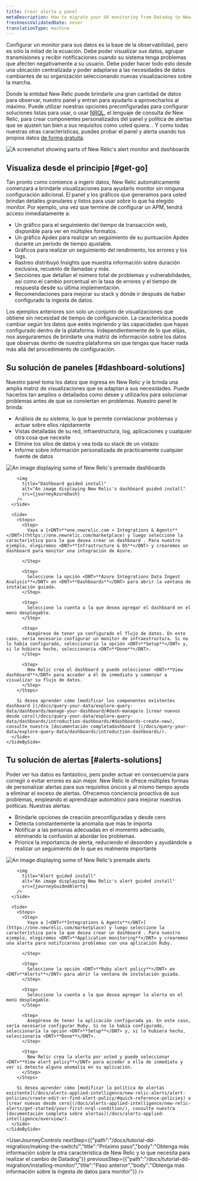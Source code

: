 ```yaml
---
title: Crear alerta y panel
metaDescription: How to migrate your UX monitoring from Datadog to New Relic.
freshnessValidatedDate: never
translationType: machine
---
```









Configurar un monitor para sus datos es la base de la observabilidad, pero es sólo la mitad de la ecuación. Debe poder visualizar sus datos, agrupar transmisiones y recibir notificaciones cuando su sistema tenga problemas que afecten negativamente a su usuario. Debe poder hacer todo esto desde una ubicación centralizada y poder adaptarse a las necesidades de datos cambiantes de su organización seleccionando nuevas visualizaciones sobre la marcha.

Donde la entidad New Relic puede brindarle una gran cantidad de datos para observar, nuestro panel y <InlinePopover type="alerts"/>entran para ayudarlo a aprovecharlos al máximo. Puede utilizar nuestras opciones preconfiguradas para configurar soluciones listas para usar, o usar [NRQL](/docs/query-your-data/nrql-new-relic-query-language/get-started/introduction-nrql-new-relics-query-language/), el lenguaje de consulta de New Relic, para crear componentes personalizados del panel y política de alertas que se ajusten tan bien a sus requisitos como usted quiera. . Y como todas nuestras otras características, puedes probar el panel y alerta usando tus propios datos [de forma gratuita](https://newrelic.com/signup).

<img
  title="Alerts-and-dash"
  alt="A screenshot showing parts of New Relic's alert monitor and dashboards"
  src={journeyAlertsAndDash}
/>

## Visualiza desde el principio [#get-go]

Tan pronto como comience a ingerir datos, New Relic automáticamente comenzará a brindarle visualizaciones para ayudarlo monitor sin ninguna configuración adicional. El panel y los gráficos que generamos para usted brindan detalles granulares y listos para usar sobre lo que ha elegido monitor. Por ejemplo, una vez que termine de configurar un APM, tendrá acceso inmediatamente a:

* Un gráfico para el seguimiento del tiempo de transacción web, disponible para ver en múltiples formatos.
* Un gráfico Apdex para realizar un seguimiento de su puntuación Apdex durante un período de tiempo ajustable.
* Gráficos para realizar un seguimiento del rendimiento, los errores y los logs.
* Rastreo distribuyó Insights que muestra información sobre duración exclusiva, recuento de llamadas y más.
* Secciones que detallan el número total de problemas y vulnerabilidades, así como el cambio porcentual en la tasa de errores y el tiempo de respuesta desde su última implementación.
* Recomendaciones para mejorar su stack y dónde ir después de haber configurado la ingesta de datos.

Los ejemplos anteriores son solo un conjunto de visualizaciones que obtiene sin necesidad de tiempo de configuración. La característica puede cambiar según los datos que estés ingiriendo y las capacidades que hayas configurado dentro de la plataforma. Independientemente de lo que elijas, nos aseguraremos de brindarte una matriz de información sobre los datos que observas dentro de nuestra plataforma sin que tengas que hacer nada más allá del procedimiento de configuración.

## Su solución de paneles [#dashboard-solutions]

Nuestro panel toma los datos que ingresa en New Relic y le brinda una amplia matriz de visualizaciones que se adaptan a sus necesidades. Puede hacerlos tan amplios o detallados como desee y utilizarlos para solucionar problemas antes de que se conviertan en problemas. Nuestro panel le brinda:

* Análisis de su sistema, lo que le permite correlacionar problemas y actuar sobre ellos rápidamente
* Vistas detalladas de su red, infraestructura, log, aplicaciones y cualquier otra cosa que necesite
* Elimine los silos de datos y vea toda su stack de un vistazo
* Informe sobre información personalizada de prácticamente cualquier fuente de datos

<CollapserGroup>
  <Collapser
    id="dash-install"
    title="Instalar un dashboard prefabricado"
  >
    <SideBySide>
      <Side>
        <img
          title="Premade dashboards"
          alt="An image displaying some of New Relic's premade dashboards"
          src={journeyInfraDash}
        />

        <img
          title="Dashboard guided install"
          alt="An image displaying New Relic's dashboard guided install"
          src={journeyAzureDash}
        />
      </Side>

      <Side>
        <Steps>
          <Step>
            Vaya a [<DNT>**one.newrelic.com > Integrations & Agents**</DNT>](https://one.newrelic.com/marketplace) y luego seleccione la característica para la que desea crear un dashboard . Para nuestro ejemplo, elegiremos <DNT>**Infrastructure & OS**</DNT> y crearemos un dashboard para monitor una integración de Azure.  

          </Step>

          <Step>
            Seleccione la opción <DNT>**Azure Integrations Data Ingest Analysis**</DNT> en <DNT>**Dashboards**</DNT> para abrir la ventana de instalación guiada.
          </Step>

          <Step>
            Seleccione la cuenta a la que desea agregar el dashboard en el menú desplegable.
          </Step>

          <Step>
            Asegúrese de tener ya configurado el flujo de datos. En este caso, sería necesario configurar un monitor de infraestructura. Si no lo había configurado, seleccionaría la opción <DNT>**Setup**</DNT> y, si lo hubiera hecho, seleccionaría <DNT>**Done**</DNT>.
          </Step>

          <Step>
            New Relic crea el dashboard y puede seleccionar <DNT>**View dashboard**</DNT> para acceder a él de inmediato y comenzar a visualizar su flujo de datos.
          </Step>
        </Steps>

        Si desea aprender cómo [modificar los componentes existentes dashboard ](/docs/query-your-data/explore-query-data/dashboards/manage-your-dashboard/#dash-manage)o [crear nuevos desde cero](/docs/query-your-data/explore-query-data/dashboards/introduction-dashboards/#dashboards-create-new), consulte nuestra [documentación completadashboard ](/docs/query-your-data/explore-query-data/dashboards/introduction-dashboards/).
      </Side>
    </SideBySide>
  </Collapser>
</CollapserGroup>

## Tu solución de alertas [#alerts-solutions]

Poder ver tus datos es fantástico, pero poder actuar en consecuencia para corregir o evitar errores es aún mejor. New Relic le ofrece múltiples formas de personalizar alertas para sus requisitos únicos y al mismo tiempo ayuda a eliminar el exceso de alertas. Ofrecemos conciencia proactiva de sus problemas, empleando el aprendizaje automático para mejorar nuestras políticas. Nuestras alertas:

* Brindarle opciones de creación preconfiguradas y desde cero
* Detecta constantemente la anomalía que más te importa
* Notificar a las personas adecuadas en el momento adecuado, eliminando la confusión al abordar los problemas.
* Priorice la importancia de alerta, reduciendo el desorden y ayudándole a realizar un seguimiento de lo que es realmente importante

<CollapserGroup>
  <Collapser
    id="alerts-install"
    title="Instalar una alerta prefabricada"
  >
    <SideBySide>
      <Side>
        <img
          title="Premade alerts"
          alt="An image displaying some of New Relic's premade alerts"
          src={journeyPremadeAlerts}
        />

        <img
          title="Alert guided install"
          alt="An image displaying New Relic's alert guided install"
          src={journeyGuidedAlerts}
        />
      </Side>

      <Side>
        <Steps>
          <Step>
            Vaya a [<DNT>**Integrations & Agents**</DNT>](https://one.newrelic.com/marketplace) y luego seleccione la característica para la que desea crear un dashboard . Para nuestro ejemplo, elegiremos <DNT>**Application monitoring**</DNT> y crearemos una alerta para notificarnos problemas con una aplicación Ruby.  

          </Step>

          <Step>
            Seleccione la opción <DNT>**Ruby alert policy**</DNT> en <DNT>**Alerts**</DNT> para abrir la ventana de instalación guiada.
          </Step>

          <Step>
            Seleccione la cuenta a la que desea agregar la alerta en el menú desplegable.
          </Step>

          <Step>
            Asegúrese de tener la aplicación configurada ya. En este caso, sería necesario configurar Ruby. Si no lo había configurado, seleccionaría la opción <DNT>**Setup**</DNT> y, si lo hubiera hecho, seleccionaría <DNT>**Done**</DNT>.
          </Step>

          <Step>
            New Relic crea la alerta por usted y puede seleccionar <DNT>**View alert policy**</DNT> para acceder a ella de inmediato y ver si detecta alguna anomalía en su aplicación.
          </Step>
        </Steps>

        Si desea aprender cómo [modificar la política de alertas existente](/docs/alerts-applied-intelligence/new-relic-alerts/alert-policies/create-edit-or-find-alert-policy/#quick-reference-policies) o [crear nuevas desde cero](/docs/alerts-applied-intelligence/new-relic-alerts/get-started/your-first-nrql-condition/), consulte nuestra [documentación completa sobre alertas](/docs/alerts-applied-intelligence/overview/).
      </Side>
    </SideBySide>
  </Collapser>
</CollapserGroup>

<UserJourneyControls
  nextStep={{"path":"/docs/tutorial-dd-migration/making-the-switch/","title":"Próximo paso","body":"Obtenga más información sobre la otra característica de New Relic y lo que necesita para realizar el cambio de Datadog"}}
  previousStep={{"path":"/docs/tutorial-dd-migration/installing-monitor/","title":"Paso anterior","body":"Obtenga más información sobre la ingesta de datos para monitor"}}
/>